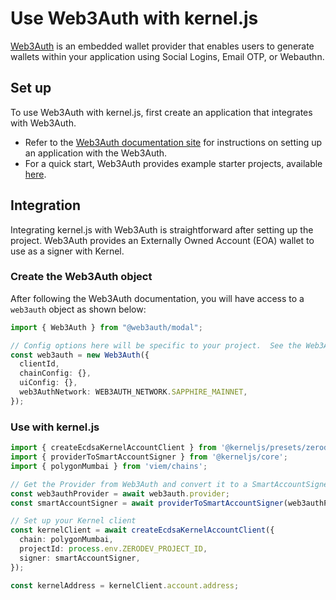 # Use Web3Auth with kernel.js

[Web3Auth](https://web3auth.io/) is an embedded wallet provider that enables users to generate wallets within your application using Social Logins, Email OTP, or Webauthn.

## Set up

To use Web3Auth with kernel.js, first create an application that integrates with Web3Auth.

- Refer to the [Web3Auth documentation site](https://web3auth.io/docs/index.html) for instructions on setting up an application with the Web3Auth.
- For a quick start, Web3Auth provides example starter projects, available [here](https://web3auth.io/docs/examples?product=Plug+and+Play&sdk=Plug+and+Play+Web+Modal+SDK).

## Integration
Integrating kernel.js with Web3Auth is straightforward after setting up the project. Web3Auth provides an Externally Owned Account (EOA) wallet to use as a signer with Kernel.

### Create the Web3Auth object
After following the Web3Auth documentation, you will have access to a `web3auth` object as shown below:

```typescript
import { Web3Auth } from "@web3auth/modal";

// Config options here will be specific to your project.  See the Web3Auth docs for more info.
const web3auth = new Web3Auth({
  clientId,
  chainConfig: {},
  uiConfig: {},
  web3AuthNetwork: WEB3AUTH_NETWORK.SAPPHIRE_MAINNET,
});
```

### Use with kernel.js

```typescript
import { createEcdsaKernelAccountClient } from '@kerneljs/presets/zerodev';
import { providerToSmartAccountSigner } from '@kerneljs/core';
import { polygonMumbai } from 'viem/chains';

// Get the Provider from Web3Auth and convert it to a SmartAccountSigner
const web3authProvider = await web3auth.provider;
const smartAccountSigner = await providerToSmartAccountSigner(web3authProvider);

// Set up your Kernel client
const kernelClient = await createEcdsaKernelAccountClient({
  chain: polygonMumbai,
  projectId: process.env.ZERODEV_PROJECT_ID,
  signer: smartAccountSigner,
});

const kernelAddress = kernelClient.account.address;
```
